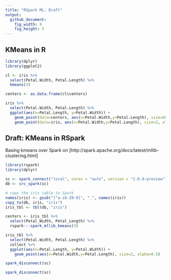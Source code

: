 ```yaml
---
title: "RSpark ML: Draft"
output:
  github_document:
    fig_width: 9
    fig_height: 5
---
```


## KMeans in R

```r
library(dplyr)
library(ggplot2)

cl <- iris %>%
  select(Petal.Width, Petal.Length) %>%
  kmeans(3)

centers <- as.data.frame(cl$centers)

iris %>%
  select(Petal.Width, Petal.Length) %>%
  ggplot(aes(x=Petal.Length, y=Petal.Width)) +
    geom_point(data=centers, aes(x=Petal.Width,y=Petal.Length), size=60, alpha=0.1) +
    geom_point(data=iris, aes(x=Petal.Width,y=Petal.Length), size=2, alpha=0.5)
```

## Draft: KMeans in RSpark

Basing kmeans over Spark on [http://spark.apache.org/docs/latest/mllib-clustering.html]

```r
library(rspark)
library(dplyr)

sc <- spark_connect("local", cores = "auto", version = "2.0.0-preview")
db <- src_spark(sc)

# copy the iris table to Spark
names(iris) <- gsub("[^a-zA-Z0-9]", "_", names(iris))
copy_to(db, iris, "iris")
iris_tbl <- tbl(db, "iris")

centers <- iris_tbl %>%
  select(Petal_Width, Petal_Length) %>%
  rspark:::spark_mllib_kmeans(3)

iris_tbl %>%
  select(Petal.Width, Petal.Length) %>%
  collect %>%
  ggplot(aes(x=Petal.Length, y=Petal.Width)) +
    geom_point(aes(x=Petal.Width,y=Petal.Length), size=2, alpha=0.5)

spark_disconnect(sc)

```

```r
spark_disconnect(sc)
```
